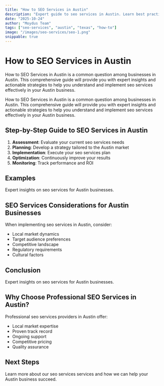```yaml
---
title: "How to SEO Services in Austin"
description: "Expert guide to seo services in Austin. Learn best practices, pricing, and strategies for Austin businesses."
date: "2025-10-24"
author: "Moydus Team"
tags: ["seo-services", "austin", "texas", "how-to"]
image: "/images/seo-services/seo-1.png"
snippable: true
---
```


# How to SEO Services in Austin

How to SEO Services in Austin is a common question among businesses in Austin. This comprehensive guide will provide you with expert insights and actionable strategies to help you understand and implement seo services effectively in your Austin business.

How to SEO Services in Austin is a common question among businesses in Austin. This comprehensive guide will provide you with expert insights and actionable strategies to help you understand and implement seo services effectively in your Austin business.

## Step-by-Step Guide to SEO Services in Austin

1. **Assessment**: Evaluate your current seo services needs
2. **Planning**: Develop a strategy tailored to the Austin market
3. **Implementation**: Execute your seo services plan
4. **Optimization**: Continuously improve your results
5. **Monitoring**: Track performance and ROI

## Examples

Expert insights on seo services for Austin businesses.

## SEO Services Considerations for Austin Businesses

When implementing seo services in Austin, consider:
- Local market dynamics
- Target audience preferences
- Competitive landscape
- Regulatory requirements
- Cultural factors

## Conclusion

Expert insights on seo services for Austin businesses.

## Why Choose Professional SEO Services in Austin?

Professional seo services providers in Austin offer:
- Local market expertise
- Proven track record
- Ongoing support
- Competitive pricing
- Quality assurance

## Next Steps

Learn more about our seo services services and how we can help your Austin business succeed.

<GeoCTA 
  city="Austin"
  service="SEO Services"
  ctaText="Get Started Today"
/>
